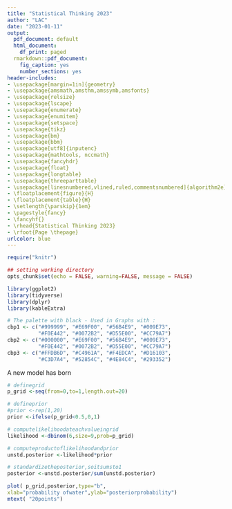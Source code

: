 ```yaml
---
title: "Statistical Thinking 2023"
author: "LAC"
date: "2023-01-11"
output:
  pdf_document: default
  html_document:
    df_print: paged
  rmarkdown::pdf_document:
    fig_caption: yes
    number_sections: yes
header-includes:
- \usepackage[margin=1in]{geometry} 
- \usepackage{amsmath,amsthm,amssymb,amsfonts}
- \usepackage{relsize}
- \usepackage{lscape}
- \usepackage{enumerate}
- \usepackage{enumitem}
- \usepackage{setspace}
- \usepackage{tikz}
- \usepackage{bm}
- \usepackage{bbm}
- \usepackage[utf8]{inputenc}
- \usepackage{mathtools, nccmath}
- \usepackage{fancyhdr}
- \usepackage{float}
- \usepackage{longtable}
- \usepackage{threeparttable}
- \usepackage[linesnumbered,vlined,ruled,commentsnumbered]{algorithm2e}
- \floatplacement{figure}{H}
- \floatplacement{table}{H}
- \setlength{\parskip}{1em}
- \pagestyle{fancy}
- \fancyhf{}
- \rhead{Statistical Thinking 2023}
- \rfoot{Page \thepage}
urlcolor: blue
---
```


```r
require("knitr")

## setting working directory
opts_chunk$set(echo = FALSE, warning=FALSE, message = FALSE)

library(ggplot2)
library(tidyverse)
library(dplyr)
library(kableExtra)

# The palette with black - Used in Graphs with :
cbp1 <- c("#999999", "#E69F00", "#56B4E9", "#009E73",
          "#F0E442", "#0072B2", "#D55E00", "#CC79A7")
cbp2 <- c("#000000", "#E69F00", "#56B4E9", "#009E73",
          "#F0E442", "#0072B2", "#D55E00", "#CC79A7")
cbp3 <- c("#FFDB6D", "#C4961A", "#F4EDCA", "#D16103", 
          "#C3D7A4", "#52854C", "#4E84C4", "#293352")
```

\section{Lecture 1}

\pagebreak

\section{Lecture 2}

A new model has born

\begin{align*}
  W\sim Binomial(N, p) \label{eq:1a} \test{ with }p\sum U(0,1)
\end{align*}

\subsection{Simulation of a Bayesian Experiment}

```r
# definegrid
p_grid <-seq(from=0,to=1,length.out=20)

# defineprior
#prior <-rep(1,20)
prior <-ifelse(p_grid<0.5,0,1)

# computelikelihoodateachvalueingrid
likelihood <-dbinom(6,size=9,prob=p_grid)

# computeproductoflikelihoodandprior
unstd.posterior <-likelihood*prior

# standardizetheposterior,soitsumsto1
posterior <-unstd.posterior/sum(unstd.posterior)
```


```r
plot( p_grid,posterior,type="b",
xlab="probability ofwater",ylab="posteriorprobability")
mtext( "20points")
```

